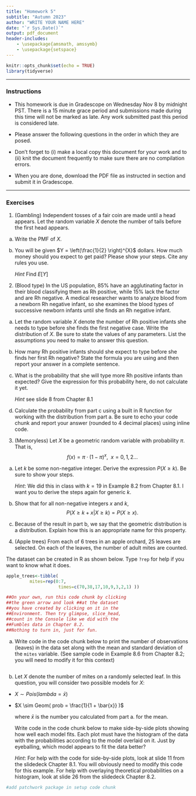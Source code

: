 ```yaml
---
title: "Homework 5"
subtitle: "Autumn 2023"
author: "WRITE YOUR NAME HERE"
date: "`r Sys.Date()`"
output: pdf_document
header-includes:
    - \usepackage{amsmath, amssymb}
    - \usepackage{setspace} 
---
```


\onehalfspacing

```r
knitr::opts_chunk$set(echo = TRUE)
library(tidyverse)

```


* * * 

### Instructions

- This homework is due in Gradescope on Wednesday Nov 8 by midnight PST. There is a 15 minute grace period and submissions made during this time will not be marked as late. Any work submitted past this period is considered late.  

- Please answer the following questions in the order in which they are posed. 

- Don't forget to (i) make a local copy this document for your work and to (ii) knit the document frequently to make sure there are no compilation errors. 

- When you are done, download the PDF file as instructed in section and submit it in Gradescope. 

* * *


### Exercises 


1. (Gambling) Independent tosses of a fair coin are made until a head appears. Let the random variable $X$ denote the number of tails before the first head appears. 

a. Write the PMF of $X$.

b. You will be given $Y = \left(\frac{1}{2} \right)^{X}$ dollars. How much money should you expect to get paid? Please show your steps. Cite any rules you use.

    *Hint* Find $E\left[Y \right]$
    

2. (Blood type) In the US population, 85% have an agglutinating factor in their blood classifying them as Rh positive, while 15% lack the factor and are Rh negative. A medical researcher wants to analyze blood from a newborn Rh negative infant, so she examines the blood types of successive newborn infants until she finds an Rh negative infant. 


a. Let the random variable $X$ denote the number of Rh positive infants she needs to type before she finds the first negative case. Write the distribution of $X$. Be sure to state the values of any parameters. List the assumptions you need to make to answer this question.

b. How many Rh positive infants should she expect to type before she finds her first Rh negative? State the formula you are using and then report your answer in a complete sentence.

c. What is the probability that she will type more Rh positive infants than expected? Give the expression for this probability here, do not calculate it yet. 

     *Hint* see slide 8 from Chapter 8.1

d. Calculate the probability from part c using a built in R function for working with the distribution from part a. Be sure to echo your code chunk and report your answer (rounded to 4 decimal places) using inline code.  
   
3. (Memoryless) Let $X$ be a geometric random variable with probability $\pi$. That is,
$$f(x) = \pi \cdot (1 - \pi)^{x}, \ \ x = 0, 1, 2 \dots$$ 

a. Let $k$ be some non-negative integer. Derive the expression $P(X \geq k)$. Be sure to show your steps.     

    *Hint*: We did this in class with $k=19$ in Example 8.2 from Chapter 8.1. I want you to derive the steps again for generic $k$.

b. Show that for all non-negative integers  $x$ and $k$,
$$P(X \geq k + x | X \geq k) = P(X \geq x).$$

c. Because of the result in part b, we say that the geometric distribution is a \emph{memoryless} distribution. Explain how this is an appropriate name for this property.

4. (Apple trees) From each of 6 trees in an apple orchard, 25 leaves are selected. On each of the leaves, the number of adult mites are counted. 

\begin{table}[h]
\centering
\begin{tabular}{c|ccccccccc} \hline
$x$ & 0 & 1 & 2 & 3 & 4 & 5 & 6 & 7 & 8+ \\
count & 70 & 38 & 17 & 10 & 9 & 3 & 2 & 1 & 0 \\ \hline
\end{tabular}
\end{table}

The dataset can be created in R as shown below. Type `?rep` for help if you want to know what it does. 

```r

apple_trees<-tibble(
         mites=rep(0:7,
                    times=c(70,38,17,10,9,3,2,1) ))

##On your own, run this code chunk by clicking 
##the green arrow and look ##at the dataset 
##you have created by clicking on it in the 
##Environment. Then try glimpse, slice_head, 
##count in the Console like we did with the 
##Fumbles data in Chapter 8.2. 
##Nothing to turn in, just for fun.

```

a. Write code in the code chunk below to print the number of observations (leaves) in the data set along with the mean and standard deviation of the `mites` variable. (See sample code in Example 8.6 from Chapter 8.2; you will need to modify it for this context) 

```r


```

b. Let $X$ denote the number of mites on a randomly selected leaf. In this question, you will consider two possible models for $X$:

 - $X \sim Pois(lambda = \bar{x})$ 
    
 - $X \sim Geom( prob = \frac{1}{1 + \bar{x}} )$
 
    where $\bar{x}$ is the number you calculated from part a. for the mean. 
  
    Write code in the code chunk below to make side-by-side plots  showing how well each model fits. Each plot must have the histogram of the data with the probabilities according to the model overlaid on it. Just by eyeballing, which model appears to fit the data better? 

   *Hint*: For help with the code for side-by-side plots, look at slide 11 from the slidedeck Chapter 8.1. You will obviously need to modify this code for this example. For help with overlaying theoretical probabilities on a histogram, look at slide 26 from the slidedeck Chapter 8.2.

```r
#add patchwork package in setup code chunk


```